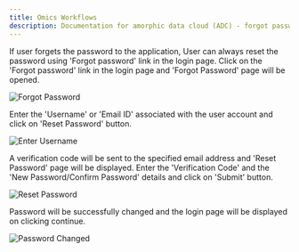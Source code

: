 ```yaml
---
title: Omics Workflows
description: Documentation for amorphic data cloud (ADC) - forgot password
---
```



If user forgets the password to the application,
User can always reset the password using 'Forgot password' link in the
login page. Click on the 'Forgot password' link in the login page and
'Forgot Password' page will be opened.


![Forgot Password](https://media-hub.amorphicdata.io/docs/media/authentication/v2_forgot_password.png)

Enter the 'Username' or 'Email ID' associated with the user account and
click on 'Reset Password' button.

![Enter Username](https://media-hub.amorphicdata.io/docs/media/authentication/v2_add_username.png)

A verification code will be sent to
the specified email address and 'Reset Password' page will be displayed.
Enter the 'Verification Code' and the 'New Password/Confirm Password'
details and click on 'Submit' button.

![Reset Password](https://media-hub.amorphicdata.io/docs/media/authentication/v2_verification_code.png)

Password will be successfully changed and the login page will be displayed on clicking continue.

![Password Changed](https://media-hub.amorphicdata.io/docs/media/authentication/v2_reset_password.png)
